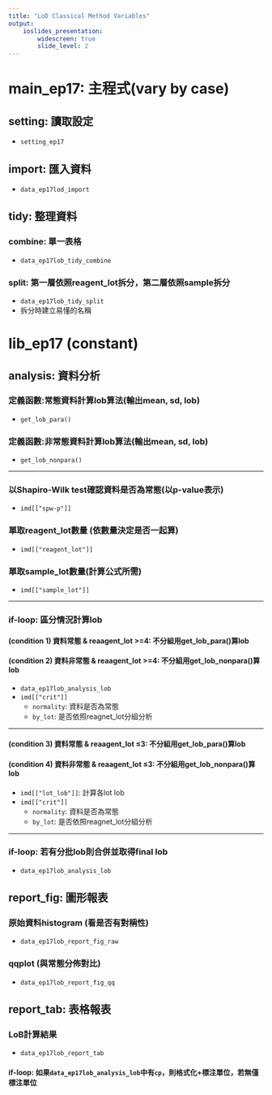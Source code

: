 ```yaml
---
title: "LoD Classical Method Variables"
output:
    ioslides_presentation:
        widescreen: true
        slide_level: 2
---
```


# main_ep17: 主程式(vary by case)

## setting: 讀取設定 

- `setting_ep17`

## import: 匯入資料 

- `data_ep17lod_import`

## tidy: 整理資料 

### combine: 單一表格 

- `data_ep17lob_tidy_combine`

### split: 第一層依照reagent_lot拆分，第二層依照sample拆分

- `data_ep17lob_tidy_split`
- 拆分時建立易懂的名稱

# lib_ep17 (constant)

## analysis: 資料分析

### 定義函數:常態資料計算lob算法(輸出mean, sd, lob)

- `get_lob_para()`

### 定義函數:非常態資料計算lob算法(輸出mean, sd, lob)

- `get_lob_nonpara()`

---
    
### 以Shapiro-Wilk test確認資料是否為常態(以p-value表示)

- `imd[["spw-p"]]`

### 單取reagent_lot數量 (依數量決定是否一起算)

- `imd[["reagent_lot"]]`

### 單取sample_lot數量(計算公式所需)

- `imd[["sample_lot"]]`

---

### if-loop: 區分情況計算lob

#### (condition 1) 資料常態 & reaagent_lot >=4: 不分組用get_lob_para()算lob

#### (condition 2) 資料非常態 & reaagent_lot >=4: 不分組用get_lob_nonpara()算lob

- `data_ep17lob_analysis_lob`
- `imd[["crit"]]`
    - `normality`: 資料是否為常態
    - `by_lot`: 是否依照reagnet_lot分組分析

---

#### (condition 3) 資料常態 & reaagent_lot ≤3: 不分組用get_lob_para()算lob

#### (condition 4) 資料非常態 & reaagent_lot ≤3: 不分組用get_lob_nonpara()算lob

- `imd[["lot_lob"]]`: 計算各lot lob
- `imd[["crit"]]`
    - `normality`: 資料是否為常態
    - `by_lot`: 是否依照reagnet_lot分組分析

---

### if-loop: 若有分批lob則合併並取得final lob

- `data_ep17lob_analysis_lob`

## report_fig: 圖形報表

### 原始資料histogram (看是否有對稱性)

- `data_ep17lob_report_fig_raw`

### qqplot (與常態分佈對比)

- `data_ep17lob_report_fig_qq`

## report_tab: 表格報表

### LoB計算結果

- `data_ep17lob_report_tab`

#### if-loop: 如果`data_ep17lob_analysis_lob`中有`cp`，則格式化+標注單位，若無僅標注單位